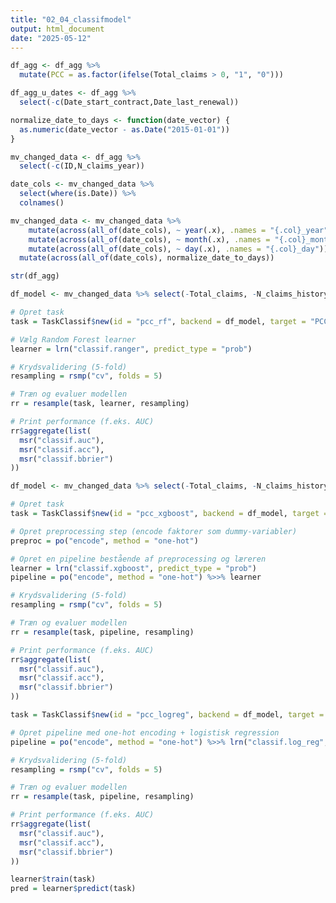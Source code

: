 ```yaml
---
title: "02_04_classifmodel"
output: html_document
date: "2025-05-12"
---
```


```r
df_agg <- df_agg %>%
  mutate(PCC = as.factor(ifelse(Total_claims > 0, "1", "0")))
```

```r
df_agg_u_dates <- df_agg %>%
  select(-c(Date_start_contract,Date_last_renewal))
```


```r
normalize_date_to_days <- function(date_vector) {
  as.numeric(date_vector - as.Date("2015-01-01"))
}

mv_changed_data <- df_agg %>%
  select(-c(ID,N_claims_year)) 

date_cols <- mv_changed_data %>%
  select(where(is.Date)) %>%
  colnames()

mv_changed_data <- mv_changed_data %>%
    mutate(across(all_of(date_cols), ~ year(.x), .names = "{.col}_year")) %>%
    mutate(across(all_of(date_cols), ~ month(.x), .names = "{.col}_month")) %>%
    mutate(across(all_of(date_cols), ~ day(.x), .names = "{.col}_day")) %>%
  mutate(across(all_of(date_cols), normalize_date_to_days))
```

```r
str(df_agg)
```



```r
df_model <- mv_changed_data %>% select(-Total_claims, -N_claims_history, -R_Claims_history)

# Opret task
task = TaskClassif$new(id = "pcc_rf", backend = df_model, target = "PCC", positive = "1")

# Vælg Random Forest learner
learner = lrn("classif.ranger", predict_type = "prob")

# Krydsvalidering (5-fold)
resampling = rsmp("cv", folds = 5)

# Træn og evaluer modellen
rr = resample(task, learner, resampling)

# Print performance (f.eks. AUC)
rr$aggregate(list(
  msr("classif.auc"),
  msr("classif.acc"),
  msr("classif.bbrier")
))
```
```r
df_model <- mv_changed_data %>% select(-Total_claims, -N_claims_history, -R_Claims_history)

# Opret task
task = TaskClassif$new(id = "pcc_xgboost", backend = df_model, target = "PCC", positive = "1")

# Opret preprocessing step (encode faktorer som dummy-variabler)
preproc = po("encode", method = "one-hot")

# Opret en pipeline bestående af preprocessing og læreren
learner = lrn("classif.xgboost", predict_type = "prob")
pipeline = po("encode", method = "one-hot") %>>% learner

# Krydsvalidering (5-fold)
resampling = rsmp("cv", folds = 5)

# Træn og evaluer modellen
rr = resample(task, pipeline, resampling)

# Print performance (f.eks. AUC)
rr$aggregate(list(
  msr("classif.auc"),
  msr("classif.acc"),
  msr("classif.bbrier")
))
```

```r
task = TaskClassif$new(id = "pcc_logreg", backend = df_model, target = "PCC", positive = "1")

# Opret pipeline med one-hot encoding + logistisk regression
pipeline = po("encode", method = "one-hot") %>>% lrn("classif.log_reg", predict_type = "prob")

# Krydsvalidering (5-fold)
resampling = rsmp("cv", folds = 5)

# Træn og evaluer modellen
rr = resample(task, pipeline, resampling)

# Print performance (f.eks. AUC)
rr$aggregate(list(
  msr("classif.auc"),
  msr("classif.acc"),
  msr("classif.bbrier")
))
```



```r
learner$train(task)
pred = learner$predict(task)
```

